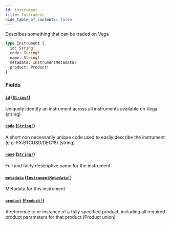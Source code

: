 ```yaml
---
id: instrument
title: Instrument
hide_table_of_contents: false
---
```



Describes something that can be traded on Vega

```graphql
type Instrument {
  id: String!
  code: String!
  name: String!
  metadata: InstrumentMetadata!
  product: Product!
}
```


### Fields

#### [`id`](#) ([`String!`](/docs/testnet/graphql/scalars/string))

Uniquely identify an instrument across all instruments available on Vega (string)


#### [`code`](#) ([`String!`](/docs/testnet/graphql/scalars/string))

A short non necessarily unique code used to easily describe the instrument (e.g: FX:BTCUSD/DEC18) (string)


#### [`name`](#) ([`String!`](/docs/testnet/graphql/scalars/string))

Full and fairly descriptive name for the instrument


#### [`metadata`](#) ([`InstrumentMetadata!`](/docs/testnet/graphql/objects/instrument-metadata))

Metadata for this instrument


#### [`product`](#) ([`Product!`](/docs/testnet/graphql/unions/product))

A reference to or instance of a fully specified product, including all required product parameters for that product (Product union)




